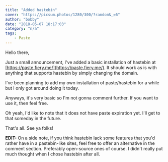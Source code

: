```yaml
---
title: "Added hastebin"
cover: "https://picsum.photos/1280/300/?random&_=6"
author: "bobby"
date: "2018-05-07 18:17:03"
category: "n/a"
tags:
    - Paste
---
```

Hello there,

Just a small announcement, I've added a basic installation of hastebin at [https://paste.fiery.me/](https://paste.fiery.me/). It should work as is with anything that supports hastebin by simply changing the domain.

I've been planning to add my own installation of paste/hastebin for a while but I only got around doing it today.

Anyways, it's very basic so I'm not gonna comment further. If you want to use it, then feel free.

Oh yeah, I'd like to note that it does not have paste expiration yet. I'll get to that someday in the future.

That's all. See ya folks!

**EDIT:** On a side note, if you think hastebin lack some features that you'd rather have in a pastebin-like sites, feel free to offer an alternative in the comment section. Preferably open-source ones of course. I didn't really put much thought when I chose hastebin after all.

